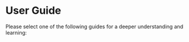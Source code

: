 
# User Guide

Please select one of the following guides for a deeper understanding and learning:

<Cards>
  <Cards.Card
    title="Loader →"
    href="/guide/loader"
  />
  <Cards.Card
    title="Config →"
    href="/guide/config"
  />
  <Cards.Card
    title="Server →"
    href="/guide/server"
  />
  <Cards.Card
    title="Client →"
    href="/guide/client"
  />
  <Cards.Card
    title="Metadata →"
    href="/guide/metadata"
  />
  <Cards.Card
    title="Stream v2 →"
    href="/guide/stream-v2"
  />
  <Cards.Card
    title="Stream →"
    href="/guide/stream"
  />
  <Cards.Card
    title="Status →"
    href="/guide/status"
  />
  <Cards.Card
    title="Error →"
    href="/guide/error"
  />
  <Cards.Card
    title="Middleware →"
    href="/guide/middleware"
  />
  <Cards.Card
    title="Proto →"
    href="/guide/proto"
  />
</Cards>
